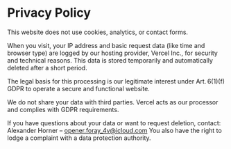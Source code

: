 
# Privacy Policy

This website does not use cookies, analytics, or contact forms.

When you visit, your IP address and basic request data (like time and browser type) are logged by our hosting provider, Vercel Inc., for security and technical reasons. This data is stored temporarily and automatically deleted after a short period.

The legal basis for this processing is our legitimate interest under Art. 6(1)(f) GDPR to operate a secure and functional website.

We do not share your data with third parties. Vercel acts as our processor and complies with GDPR requirements.

If you have questions about your data or want to request deletion, contact:
Alexander Horner – <a href="mailto:opener.foray_4v@icloud.com">opener.foray_4v@icloud.com</a>
You also have the right to lodge a complaint with a data protection authority.

